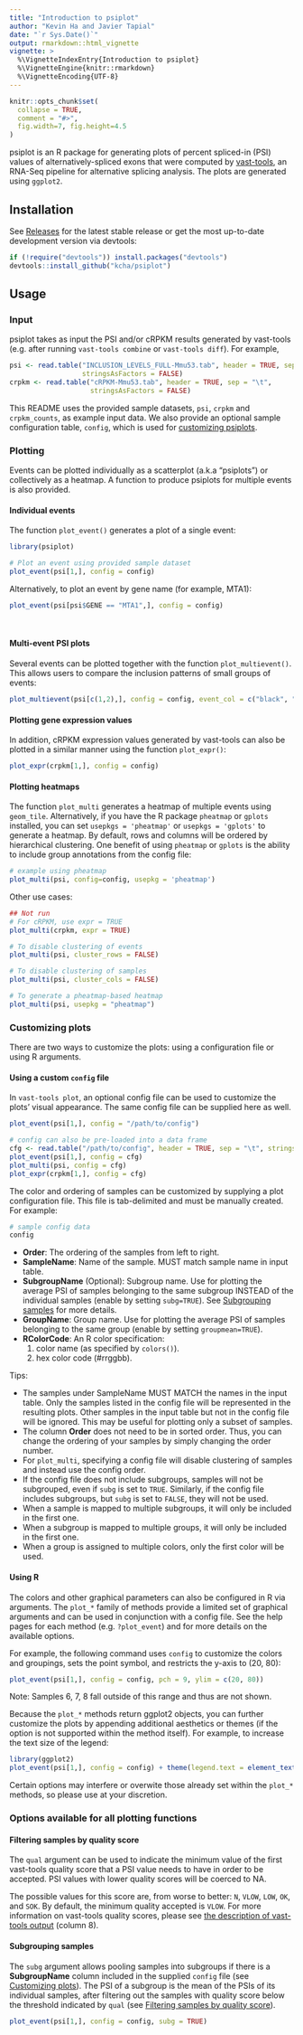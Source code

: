 ```yaml
---
title: "Introduction to psiplot"
author: "Kevin Ha and Javier Tapial"
date: "`r Sys.Date()`"
output: rmarkdown::html_vignette
vignette: >
  %\VignetteIndexEntry{Introduction to psiplot}
  %\VignetteEngine{knitr::rmarkdown}
  %\VignetteEncoding{UTF-8}
---
```


```r
knitr::opts_chunk$set(
  collapse = TRUE,
  comment = "#>",
  fig.width=7, fig.height=4.5
)
```

psiplot is an R package for generating plots of percent spliced-in (PSI) values of 
alternatively-spliced exons that were computed by 
[vast-tools](https://github.com/vastgroup/vast-tools), an RNA-Seq pipeline for 
alternative splicing analysis. The plots are generated using `ggplot2`.

## Installation

See [Releases](https://github.com/kcha/psiplot/releases) for the latest stable release
or get the most up-to-date development version via devtools:
```r
if (!require("devtools")) install.packages("devtools")
devtools::install_github("kcha/psiplot")
```

## Usage

### Input

psiplot takes as input the PSI and/or cRPKM results generated by vast-tools 
(e.g. after running `vast-tools combine` or `vast-tools diff`). For example,

```r
psi <- read.table("INCLUSION_LEVELS_FULL-Mmu53.tab", header = TRUE, sep = "\t",
                  stringsAsFactors = FALSE)
crpkm <- read.table("cRPKM-Mmu53.tab", header = TRUE, sep = "\t",
                    stringsAsFactors = FALSE)
```

This README uses the provided sample datasets, `psi`, `crpkm` and `crpkm_counts`,
as example input data. We also provide an optional sample configuration table, `config`,
which is used for [customizing psiplots](#customizing-plots).

### Plotting 

Events can be plotted individually as a scatterplot (a.k.a "psiplots") or 
collectively as a heatmap. A function to produce psiplots for multiple events
is also provided.

#### Individual events
The function `plot_event()` generates a plot of a single event:

```r
library(psiplot)

# Plot an event using provided sample dataset
plot_event(psi[1,], config = config)
```

Alternatively, to plot an event by gene name (for example, MTA1):

```r
plot_event(psi[psi$GENE == "MTA1",], config = config)
```

<br />

#### Multi-event PSI plots
Several events can be plotted together with the function `plot_multievent()`. This
allows users to compare the inclusion patterns of small groups of events:

```r
plot_multievent(psi[c(1,2),], config = config, event_col = c("black", "red"))
```

#### Plotting gene expression values
In addition, cRPKM expression values generated by vast-tools can also be plotted
in a similar manner using the function `plot_expr()`:

```r
plot_expr(crpkm[1,], config = config)
```


#### Plotting heatmaps
The function `plot_multi` generates a heatmap of multiple events using `geom_tile`. Alternatively,
if you have the R package `pheatmap` or `gplots` installed, you can set `usepkgs = 'pheatmap'` 
or `usepkgs = 'gplots'` to generate a heatmap.  By default, rows and columns
will be ordered by hierarchical clustering.
One benefit of using `pheatmap` or `gplots` is the ability to include
group annotations from the config file:

```r
# example using pheatmap
plot_multi(psi, config=config, usepkg = 'pheatmap')
```

Other use cases:
```r
## Not run
# For cRPKM, use expr = TRUE
plot_multi(crpkm, expr = TRUE)

# To disable clustering of events
plot_multi(psi, cluster_rows = FALSE)

# To disable clustering of samples
plot_multi(psi, cluster_cols = FALSE)

# To generate a pheatmap-based heatmap 
plot_multi(psi, usepkg = "pheatmap")
```

### Customizing plots

There are two ways to customize the plots: using a configuration file or using R
arguments.

#### Using a custom `config` file
In `vast-tools plot`, an optional config file can be used to customize the
plots' visual appearance. The same config file can be supplied here as well.

```r
plot_event(psi[1,], config = "/path/to/config")

# config can also be pre-loaded into a data frame
cfg <- read.table("/path/to/config", header = TRUE, sep = "\t", stringsAsFactor = FALSE)
plot_event(psi[1,], config = cfg)
plot_multi(psi, config = cfg)
plot_expr(crpkm[1,], config = cfg)
```

The color and ordering of samples can be customized by supplying a plot
configuration file. This file is tab-delimited and must be
manually created. For example:

```r
# sample config data
config
```

- **Order**: The ordering of the samples from left to right.
- **SampleName**: Name of the sample. MUST match sample name in input table.
- **SubgroupName** (Optional): Subgroup name. Use for plotting the average PSI of
samples belonging to the same subgroup INSTEAD of the individual samples (enable
by setting `subg=TRUE`). See [Subgrouping samples] for more details.
- **GroupName**: Group name. Use for plotting the average PSI of samples belonging
to the same group (enable by setting `groupmean=TRUE`).
- **RColorCode**: An R color specification:
    1. color name (as specified by `colors()`).
    2. hex color code (#rrggbb).

Tips:

- The samples under SampleName MUST MATCH the names in the input table.
Only the samples listed in the config file will be represented in the
resulting plots. Other samples in the input table but not in the config
file will be ignored. This may be useful for plotting only a subset of samples.
- The column **Order** does not need to be in sorted order. Thus, you can change
the ordering of your samples by simply changing the order number.
- For `plot_multi`, specifying a config file will disable clustering of samples
and instead use the config order.
- If the config file does not include subgroups, samples will not be subgrouped,
even if `subg` is set to `TRUE`. Similarly, if the config file includes subgroups,
but `subg` is set to `FALSE`, they will not be used.
- When a sample is mapped to multiple subgroups, it will only be included in the
first one.
- When a subgroup is mapped to multiple groups, it will only be included in the
first one.
- When a group is assigned to multiple colors, only the first color will be used.

#### Using R

The colors and other graphical parameters can also be configured in R via arguments.
The `plot_*` family of methods provide a limited set of graphical arguments and can be 
used in conjunction with a config file. See the help pages for each method 
(e.g. `?plot_event`) and for more details on the available options. 

For example, the following command uses `config` to customize the colors and groupings, sets the
point symbol, and restricts the y-axis to (20, 80):

```r
plot_event(psi[1,], config = config, pch = 9, ylim = c(20, 80))
```

Note: Samples 6, 7, 8 fall outside of this range and thus are not shown.

Because the `plot_*` methods return ggplot2 objects, you can further customize
the plots by appending additional aesthetics or themes (if the option is not supported
within the method itself). For example, to increase the text size of the legend:

```r
library(ggplot2)
plot_event(psi[1,], config = config) + theme(legend.text = element_text(size = 20))
```

Certain options may interfere or overwite those already 
set within the `plot_*` methods, so please use at your discretion.

### Options available for all plotting functions
#### Filtering samples by quality score
The `qual` argument can be used to indicate the minimum value of the first vast-tools
quality score that a PSI value needs to have in order to be accepted. PSI values
with lower quality scores will be coerced to NA. 

The possible values for this score are, from worse to better: `N`, `VLOW`, `LOW`,
 `OK`, and `SOK`. By default, the minimum quality accepted is `VLOW`.
For more information on vast-tools quality scores, please see
[the description of vast-tools output](https://github.com/vastgroup/vast-tools/blob/master/README.md#combine-output-format)
 (column 8).

#### Subgrouping samples
The `subg` argument allows pooling samples into subgroups if there is a **SubgroupName**
column included in the supplied `config` file (see [Customizing plots]). The PSI
of a subgroup is the mean of the PSIs of its individual samples, after filtering
out the samples with quality score below the threshold indicated by `qual`
(see [Filtering samples by quality score]).

```r
plot_event(psi[1,], config = config, subg = TRUE)
```
